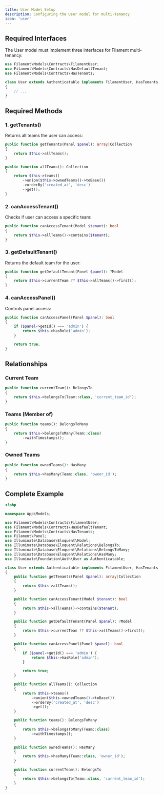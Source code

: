 ```yaml
---
title: User Model Setup
description: Configuring the User model for multi-tenancy
icon: 'user'
---
```


## Required Interfaces

The User model must implement three interfaces for Filament multi-tenancy:

```php
use Filament\Models\Contracts\FilamentUser;
use Filament\Models\Contracts\HasDefaultTenant;
use Filament\Models\Contracts\HasTenants;

class User extends Authenticatable implements FilamentUser, HasTenants, HasDefaultTenant
{
    // ...
}
```

## Required Methods

### 1. getTenants()
Returns all teams the user can access:

```php
public function getTenants(Panel $panel): array|Collection
{
    return $this->allTeams();
}

public function allTeams(): Collection
{
    return $this->teams()
        ->union($this->ownedTeams()->toBase())
        ->orderBy('created_at', 'desc')
        ->get();
}
```

### 2. canAccessTenant()
Checks if user can access a specific team:

```php
public function canAccessTenant(Model $tenant): bool
{
    return $this->allTeams()->contains($tenant);
}
```

### 3. getDefaultTenant()
Returns the default team for the user:

```php
public function getDefaultTenant(Panel $panel): ?Model
{
    return $this->currentTeam ?? $this->allTeams()->first();
}
```

### 4. canAccessPanel()
Controls panel access:

```php
public function canAccessPanel(Panel $panel): bool
{
    if ($panel->getId() === 'admin') {
        return $this->hasRole('admin');
    }

    return true;
}
```

## Relationships

### Current Team
```php
public function currentTeam(): BelongsTo
{
    return $this->belongsTo(Team::class, 'current_team_id');
}
```

### Teams (Member of)
```php
public function teams(): BelongsToMany
{
    return $this->belongsToMany(Team::class)
        ->withTimestamps();
}
```

### Owned Teams
```php
public function ownedTeams(): HasMany
{
    return $this->hasMany(Team::class, 'owner_id');
}
```

## Complete Example

```php
<?php

namespace App\Models;

use Filament\Models\Contracts\FilamentUser;
use Filament\Models\Contracts\HasDefaultTenant;
use Filament\Models\Contracts\HasTenants;
use Filament\Panel;
use Illuminate\Database\Eloquent\Model;
use Illuminate\Database\Eloquent\Relations\BelongsTo;
use Illuminate\Database\Eloquent\Relations\BelongsToMany;
use Illuminate\Database\Eloquent\Relations\HasMany;
use Illuminate\Foundation\Auth\User as Authenticatable;

class User extends Authenticatable implements FilamentUser, HasTenants, HasDefaultTenant
{
    public function getTenants(Panel $panel): array|Collection
    {
        return $this->allTeams();
    }

    public function canAccessTenant(Model $tenant): bool
    {
        return $this->allTeams()->contains($tenant);
    }

    public function getDefaultTenant(Panel $panel): ?Model
    {
        return $this->currentTeam ?? $this->allTeams()->first();
    }

    public function canAccessPanel(Panel $panel): bool
    {
        if ($panel->getId() === 'admin') {
            return $this->hasRole('admin');
        }

        return true;
    }

    public function allTeams(): Collection
    {
        return $this->teams()
            ->union($this->ownedTeams()->toBase())
            ->orderBy('created_at', 'desc')
            ->get();
    }

    public function teams(): BelongsToMany
    {
        return $this->belongsToMany(Team::class)
            ->withTimestamps();
    }

    public function ownedTeams(): HasMany
    {
        return $this->hasMany(Team::class, 'owner_id');
    }

    public function currentTeam(): BelongsTo
    {
        return $this->belongsTo(Team::class, 'current_team_id');
    }
}
```
